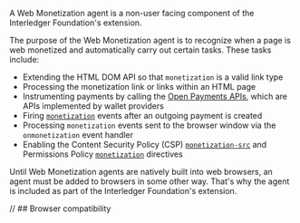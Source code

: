 
A Web Monetization agent is a non-user facing component of the <LinkOut href="https://github.com/interledger/web-monetization-extension">Interledger Foundation's extension</LinkOut>.

The purpose of the Web Monetization agent is to recognize when a page is web monetized and automatically carry out certain tasks. These tasks include:

- Extending the HTML DOM API so that `monetization` is a valid link type
- Processing the monetization link or links within an HTML page
- Instrumenting payments by calling the [Open Payments APIs](/developers/about-receiving#a-deeper-dive-into-payments), which are APIs implemented by wallet providers
- Firing [`monetization`](/developers/events) events after an outgoing payment is created
- Processing `monetization` events sent to the browser window via the `onmonetization` event handler
- Enabling the Content Security Policy (CSP) [`monetization-src`](/developers/csp) and Permissions Policy [`monetization`](/developers/permissions-policy) directives

Until Web Monetization agents are natively built into web browsers, an agent must be added to browsers in some other way. That's why the agent is included as part of the Interledger Foundation's extension.

<Hidden>

// ## Browser compatibility

<BrowserCompat json={data} />

</Hidden>